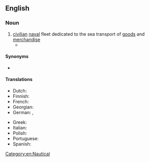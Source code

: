 ==English==

===Noun===
{{en-noun}}

# [[civilian]] [[naval]] fleet dedicated to the sea transport of [[goods]] and [[merchandise]]
#* {{quote-journal|en|date=2021 September 8|author=Dr Joseph Brennan|title=Electric tramways at the heart of our seaside story|journal=RAIL|issue=939|page=57|text=Owing to its location at the entrance to the River Tyne, South Shields was of strategic importance in the Second World War, especially to the '''merchant navy''', and the town was heavily hit by a Luftwaffe strike in October 1941.}} 

====Synonyms====
* {{l|en|merchant marine}}

====Translations====
{{trans-top|civilian naval fleet}}
* Dutch: {{t+|nl|handelsvloot|f|m}}
* Finnish: {{t|fi|kauppalaivasto}}
* French: {{t+|fr|marine marchande|f}}
* Georgian: {{t|ka|სავაჭრო ფლოტი}}
* German: {{t+|de|Handelsmarine|f}}, {{t+|de|Handelsflotte|f}}
{{trans-mid}}
* Greek: {{t|el|εμπορικός στόλος}}
* Italian: {{t|it|marina mercantile|f}}
* Polish: {{t|pl|[[flota]] [[handlowy|handlowa]]|f}}
* Portuguese: {{t|pt|marinha mercante|f}}
* Spanish: {{t|es|marina mercante|f}}
{{trans-bottom}}

[[Category:en:Nautical]]